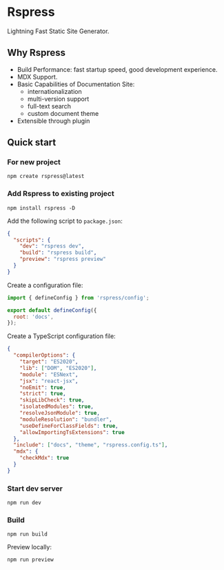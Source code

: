 # Rspress

Lightning Fast Static Site Generator.

## Why Rspress

- Build Performance: fast startup speed, good development experience.
- MDX Support.
- Basic Capabilities of Documentation Site: 
  - internationalization
  - multi-version support
  - full-text search
  - custom document theme
- Extensible through plugin


## Quick start

### For new project

```shell
npm create rspress@latest
```


### Add Rspress to existing project

```shell npm2yarn
npm install rspress -D
```

Add the following script to `package.json`:

```json
{
  "scripts": {
    "dev": "rspress dev",
    "build": "rspress build",
    "preview": "rspress preview"
  }
}
```

Create a configuration file:

```js filename="rspress.config.ts"
import { defineConfig } from 'rspress/config';

export default defineConfig({
  root: 'docs',
});
```

Create a TypeScript configuration file:

```json filename="tsconfig.json"
{
  "compilerOptions": {
    "target": "ES2020",
    "lib": ["DOM", "ES2020"],
    "module": "ESNext",
    "jsx": "react-jsx",
    "noEmit": true,
    "strict": true,
    "skipLibCheck": true,
    "isolatedModules": true,
    "resolveJsonModule": true,
    "moduleResolution": "bundler",
    "useDefineForClassFields": true,
    "allowImportingTsExtensions": true
  },
  "include": ["docs", "theme", "rspress.config.ts"],
  "mdx": {
    "checkMdx": true
  }
}
```

### Start dev server

```shell
npm run dev
```


### Build

```shell
npm run build
```

Preview locally:

```shell
npm run preview
```
